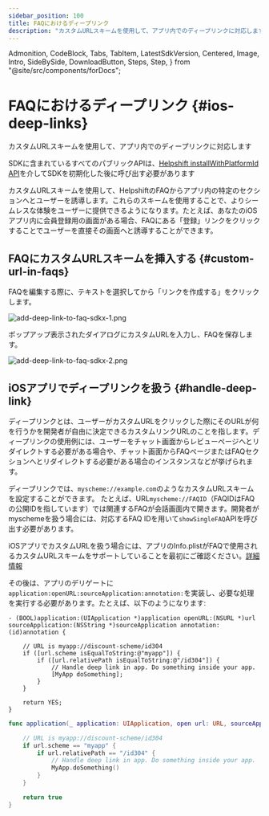 ```yaml
---
sidebar_position: 100
title: FAQにおけるディープリンク
description: "カスタムURLスキームを使用して、アプリ内でのディープリンクに対応します。"
---
```


  Admonition,
  CodeBlock,
  Tabs,
  TabItem,
  LatestSdkVersion,
  Centered,
  Image,
  Intro,
  SideBySide,
  DownloadButton,
  Steps,
  Step,
} from "@site/src/components/forDocs";

# FAQにおけるディープリンク {#ios-deep-links}

<Intro>

カスタムURLスキームを使用して、アプリ内でのディープリンクに対応します

</Intro>

<Admonition type="info" title="注意">

SDKに含まれているすべてのパブリックAPIは、[Helpshift installWithPlatformId API](/sdkx_ios/getting-started#start-using)を介してSDKを初期化した後に呼び出す必要があります

</Admonition>

カスタムURLスキームを使用して、HelpshiftのFAQからアプリ内の特定のセクションへとユーザーを誘導します。これらのスキームを使用することで、よりシームレスな体験をユーザーに提供できるようになります。たとえば、あなたのiOSアプリ内に会員登録用の画面がある場合、FAQにある「登録」リンクをクリックすることでユーザーを直接その画面へと誘導することができます。

## FAQにカスタムURLスキームを挿入する {#custom-url-in-faqs}

FAQを編集する際に、テキストを選択してから「リンクを作成する」をクリックします。

<Image
  src="/static/books/sdkx_ios/add-deep-link-to-faq-sdkx-1.png"
  width="half"
  alt="add-deep-link-to-faq-sdkx-1.png"
/>

ポップアップ表示されたダイアログにカスタムURLを入力し、FAQを保存します。

<Image
  src="/static/books/sdkx_ios/add-deep-link-to-faq-sdkx-2.png"
  width="half"
  alt="add-deep-link-to-faq-sdkx-2.png"
/>

## iOSアプリでディープリンクを扱う {#handle-deep-link}

ディープリンクとは、ユーザーがカスタムURLをクリックした際にそのURLが何を行うかを開発者が自由に決定できるカスタムリンクURLのことを指します。ディープリンクの使用例には、ユーザーをチャット画面からレビューページへとリダイレクトする必要がある場合や、チャット画面からFAQページまたはFAQセクションへとリダイレクトする必要がある場合のインスタンスなどが挙げられます。

ディープリンクでは、`myscheme://example.com`のようなカスタムURLスキームを設定することができます。
たとえば、URL`myscheme://FAQID`（FAQIDはFAQの公開IDを指しています）では関連するFAQが会話画面内で開きます。開発者がmyschemeを扱う場合には、対応するFAQ IDを用いて`showSingleFAQ`APIを呼び出す必要があります。

iOSアプリでカスタムURLを扱う場合には、アプリのInfo.plistがFAQで使用されるカスタムURLスキームをサポートしていることを最初にご確認ください。[詳細情報](https://developer.apple.com/documentation/xcode/defining-a-custom-url-scheme-for-your-app)

その後は、アプリのデリゲートに`application:openURL:sourceApplication:annotation:`を実装し、必要な処理を実行する必要があります。たとえば、以下のようになります:

<Tabs groupId="ios-languages">

<TabItem value="Objective-C" label="Objective-C">

```objc
- (BOOL)application:(UIApplication *)application openURL:(NSURL *)url sourceApplication:(NSString *)sourceApplication annotation:(id)annotation {

    // URL is myapp://discount-scheme/id304
    if ([url.scheme isEqualToString:@"myapp"]) {
        if ([url.relativePath isEqualToString:@"/id304"]) {
            // Handle deep link in app. Do something inside your app.
            [MyApp doSomething];
        }
    }

    return YES;
}
```

</TabItem>
<TabItem value="Swift" label="Swift">

```swift
func application(_ application: UIApplication, open url: URL, sourceApplication: String?, annotation: Any) -> Bool {

    // URL is myapp://discount-scheme/id304
    if url.scheme == "myapp" {
        if url.relativePath == "/id304" {
            // Handle deep link in app. Do something inside your app.
            MyApp.doSomething()
        }
    }

    return true
}
```

</TabItem>

</Tabs>
